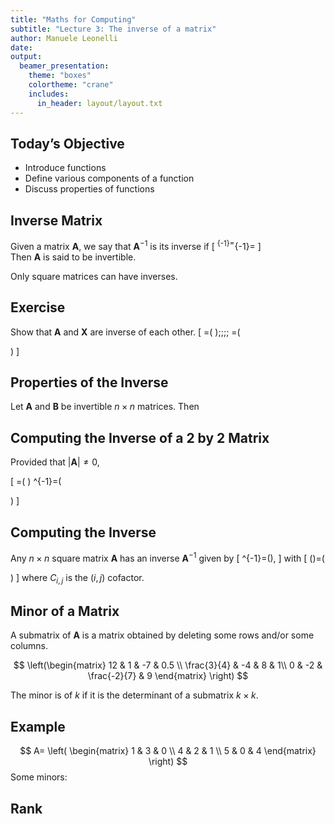 ```yaml
---
title: "Maths for Computing"
subtitle: "Lecture 3: The inverse of a matrix"
author: Manuele Leonelli
date: 
output:
  beamer_presentation:
    theme: "boxes"
    colortheme: "crane"
    includes:
      in_header: layout/layout.txt
---
```



## Today's Objective

 - Introduce functions
 - Define various components of a function
 - Discuss properties of functions




## Inverse Matrix
Given a matrix $\bm{A}$, we say that $\bm{A}^{-1}$ is its inverse if 
\[
\bm{A}^{-1}\bm{A}=\bm{A}\bm{A}^{-1}=\bm{I}
\]	
Then $\bm{A}$ is said to be invertible.

Only square matrices can have inverses.


\begin{alertblock}{Inverse}
Not all square matrices have an inverse. The inverse exists if and only if $det(\bm{A}) \neq 0$. If an inverse exists, this is unique.
\end{alertblock}




## Exercise
Show that $\bm{A}$ and $\bm{X}$ are inverse of each other.
\[
\bm{A}=\left(
\begin{matrix}
5 & 6 \\
5 & 10
\end{matrix}
\right)\;\;\;\;
\bm{X}=\left(
\begin{matrix}
1/2 & -3/10\\
-1/4 & 1/4
\end{matrix}
\right)
\]


## Properties of the Inverse
Let $\bm{A}$ and $\bm{B}$ be invertible $n\times n$ matrices. Then
\begin{itemize}
\item $\bm{A}^{-1}$ is invertible and $(\bm{A}^{-1})^{-1}=\bm{A}$
\item $\bm{A}\bm{B}$ is invertible and $(\bm{A}\bm{B})^{-1}=\bm{B}^{-1}\bm{A}^{-1}$
\item The transpose $\bm{A}^t$ is invertible and $(\bm{A}^t)^{-1}=(\bm{A}^{-1})^t$ 
\item $(c\bm{A})^{-1}=c^{-1}\bm{A}^{-1}$ for $c\neq 0$.
\end{itemize}




## Computing the Inverse of a 2 by 2 Matrix
Provided that $|\bm{A}|\neq 0$,

\[
\bm{A}=\left(
\begin{matrix}
a & b\\
c& d
\end{matrix}
\right)
\longrightarrow
\bm{A}^{-1}=\frac{1}{ad-bc}\left(
\begin{matrix}
d& -b\\
-c & a
\end{matrix}
\right)
\]




## Computing the Inverse
Any $n\times n$ square matrix $\bm{A}$ has an inverse $\bm{A}^{-1}$ given by
\[
\bm{A}^{-1}=\frac{1}{|\bm{A}|}\mbox{adjoint}(\bm{A}),
\]
with 
\[
\mbox{adjoint}(\bm{A})=\left(
\begin{matrix}
C_{1,1} & C_{2,1} & \cdots & C_{n,1}\\
C_{1,2} & C_{2,2} & \cdots & C_{n,2}\\
\vdots & \vdots & \vdots & \vdots\\
C_{1,n} & C_{2,n}& \cdots & C_{n,n}
\end{matrix}
\right)
\]
where $C_{i,j}$ is the $(i,j)$ cofactor.



## Minor of a Matrix
A submatrix of $\bm{A}$ is a matrix obtained by deleting some rows and/or some columns.

$$
\left(\begin{matrix}
		12 & 1 & -7 & 0.5 \\
		\frac{3}{4} & -4 & 8 & 1\\
		0 & -2 & \frac{-2}{7} & 9
	\end{matrix} \right)
$$

\begin{block}{Minor}
	A minor of a matrix $\bm{A}$ is the determinant of a square submatrix of $\bm{A}$.
\end{block}
	The minor is of \emph{order} $k$ if it is the determinant of a submatrix $k\times k$.


## Example
$$ 
A= \left( \begin{matrix}
		1 & 3 & 0 \\
		4 & 2 & 1 \\
		5 & 0 & 4 
	\end{matrix} \right)
$$
	Some minors:
	\begin{itemize}
		\item $\det(1)=1$ is a minor of order $1$, as well as $3,0,4,2,\ldots$
		\item $\det\left( \begin{matrix} 1 & 3 \\ 4 & 2 \end{matrix}  \right)
				= -10$ is a minor of order $2$
			\item $\det\left( \begin{matrix} 4 & 1 \\ 5 & 4  \end{matrix}\right)= ... $ is a minor of order 2. 
				\item $\det(A)$ is the only minor of order 3.
	\end{itemize}

## Rank

\begin{block}{Rank}
The rank of a matrix is the order of largest non-zero minor. The rank of $\bm{A}$ is denoted as $rank(\bm{A})$.
\end{block}
\begin{alertblock}{Properties}
		\begin{itemize}
			\item $1 \leq rank(A) \leq \max\{m,n\}$ for all $m\times n$ matrices different from $\bm{0}$
			\item Let $\bm{A}$ be a $n\times n$ matrix. If $|\bm{A}|\neq 0$ then $rank(\bm{A})=n$
		\end{itemize}
\end{alertblock}

